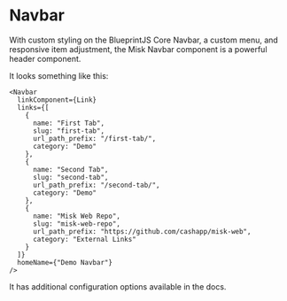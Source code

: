# Navbar

With custom styling on the BlueprintJS Core Navbar, a custom menu, and responsive item adjustment, the Misk Navbar component is a powerful header component.

It looks something like this:

```
<Navbar
  linkComponent={Link}
  links={[
    {
      name: "First Tab",
      slug: "first-tab",
      url_path_prefix: "/first-tab/",
      category: "Demo"
    },
    {
      name: "Second Tab",
      slug: "second-tab",
      url_path_prefix: "/second-tab/",
      category: "Demo"
    },
    {
      name: "Misk Web Repo",
      slug: "misk-web-repo",
      url_path_prefix: "https://github.com/cashapp/misk-web",
      category: "External Links"
    }
  ]}
  homeName={"Demo Navbar"}
/>
```

It has additional configuration options available in the docs.
